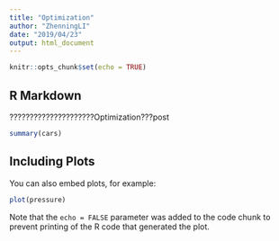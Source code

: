 ```yaml
---
title: "Optimization"
author: "ZhenningLI"
date: "2019/04/23"
output: html_document
---
```


```r
knitr::opts_chunk$set(echo = TRUE)
```

## R Markdown
?????????????????????Optimization???post



```r
summary(cars)
```

## Including Plots

You can also embed plots, for example:

```r
plot(pressure)
```

Note that the `echo = FALSE` parameter was added to the code chunk to prevent printing of the R code that generated the plot.
